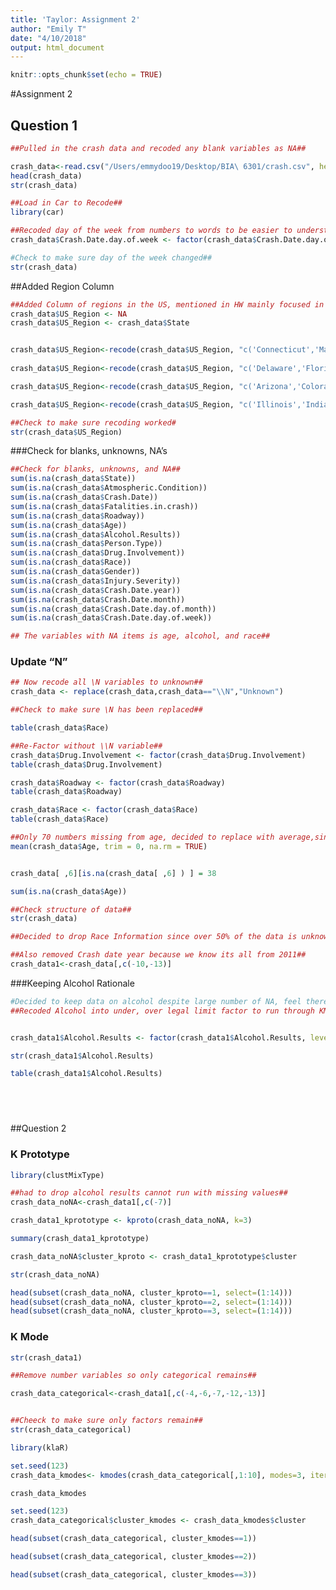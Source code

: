 ```yaml
---
title: 'Taylor: Assignment 2'
author: "Emily T"
date: "4/10/2018"
output: html_document
---
```


```r
knitr::opts_chunk$set(echo = TRUE)
```

#Assignment 2

## Question 1

```R

##Pulled in the crash data and recoded any blank variables as NA##

crash_data<-read.csv("/Users/emmydoo19/Desktop/BIA\ 6301/crash.csv", header=T, na.strings=c("","NA"))
head(crash_data)
str(crash_data)

##Load in Car to Recode##
library(car)

##Recoded day of the week from numbers to words to be easier to understand##
crash_data$Crash.Date.day.of.week <- factor(crash_data$Crash.Date.day.of.week, levels = c(1,2,3,4,5,6,7), labels = c("Sunday", "Monday", "Tuesday", "Wednesday", "Thursday", "Friday", "Saturday"))

#Check to make sure day of the week changed##
str(crash_data)

```

##Added Region Column
```R
##Added Column of regions in the US, mentioned in HW mainly focused in midwest##
crash_data$US_Region <- NA
crash_data$US_Region <- crash_data$State


crash_data$US_Region<-recode(crash_data$US_Region, "c('Connecticut','Maine','Massachusetts','New Hampshire','Rhode Island','Vermont','New Jersey','New York','Pennsylvania')='Northeast'")
                             
crash_data$US_Region<-recode(crash_data$US_Region, "c('Delaware','Florida','Georgia','Maryland','North Carolina','South Carolina','Virginia','District of Columbia','West Virginia','Alabama','Kentucky','Mississippi','Tennessee','Arkansas','Louisiana','Oklahoma','Texas')='South'")

crash_data$US_Region<-recode(crash_data$US_Region, "c('Arizona','Colorado','Idaho','Montana','Nevada','New Mexico','Utah','Wyoming','Alaska','California','Hawaii','Oregon','Washington')='West'")

crash_data$US_Region<-recode(crash_data$US_Region, "c('Illinois','Indiana','Michigan','Ohio','Wisconsin','Iowa','Kansas','Minnesota','Missouri','Nebraska','North Dakota','South Dakota')='Midwest'")

##Check to make sure recoding worked#
str(crash_data$US_Region)

```

###Check for blanks, unknowns, NA's 

```R
##Check for blanks, unknowns, and NA##
sum(is.na(crash_data$State))
sum(is.na(crash_data$Atmospheric.Condition))
sum(is.na(crash_data$Crash.Date))
sum(is.na(crash_data$Fatalities.in.crash))
sum(is.na(crash_data$Roadway))
sum(is.na(crash_data$Age))
sum(is.na(crash_data$Alcohol.Results))
sum(is.na(crash_data$Person.Type))
sum(is.na(crash_data$Drug.Involvement))
sum(is.na(crash_data$Race))
sum(is.na(crash_data$Gender))
sum(is.na(crash_data$Injury.Severity))
sum(is.na(crash_data$Crash.Date.year))
sum(is.na(crash_data$Crash.Date.month))
sum(is.na(crash_data$Crash.Date.day.of.month))
sum(is.na(crash_data$Crash.Date.day.of.week))

## The variables with NA items is age, alcohol, and race##
```

### Update "N"
```R
## Now recode all \N variables to unknown##
crash_data <- replace(crash_data,crash_data=="\\N","Unknown")

##Check to make sure \N has been replaced##

table(crash_data$Race)

##Re-Factor without \\N variable##
crash_data$Drug.Involvement <- factor(crash_data$Drug.Involvement)
table(crash_data$Drug.Involvement)

crash_data$Roadway <- factor(crash_data$Roadway)
table(crash_data$Roadway)

crash_data$Race <- factor(crash_data$Race)
table(crash_data$Race)

##Only 70 numbers missing from age, decided to replace with average,since Kprototype cant run with NA variables#
mean(crash_data$Age, trim = 0, na.rm = TRUE)


crash_data[ ,6][is.na(crash_data[ ,6] ) ] = 38

sum(is.na(crash_data$Age))

##Check structure of data##
str(crash_data)

##Decided to drop Race Information since over 50% of the data is unknown/NA, also potential issues with discrimination for insurance company. Cant think of any positive reason to include it##

##Also removed Crash date year because we know its all from 2011##
crash_data1<-crash_data[,c(-10,-13)]  
```

###Keeping Alcohol Rationale

```R
#Decided to keep data on alcohol despite large number of NA, feel there is potiential value in this data due to high correlation between drunk driving and car wrecks##
##Recoded Alcohol into under, over legal limit factor to run through KMode##


crash_data1$Alcohol.Results <- factor(crash_data1$Alcohol.Results, levels = c(0.00,0.01:0.08,0.09:0.99), labels = c("No Drink", "Under Limit", "Over Limit")) 

str(crash_data1$Alcohol.Results)

table(crash_data1$Alcohol.Results)



                        


```

##Question 2

### K Prototype
```R
library(clustMixType)

##had to drop alcohol results cannot run with missing values##
crash_data_noNA<-crash_data1[,c(-7)]

crash_data1_kprototype <- kproto(crash_data_noNA, k=3)

summary(crash_data1_kprototype)

crash_data_noNA$cluster_kproto <- crash_data1_kprototype$cluster

str(crash_data_noNA)

head(subset(crash_data_noNA, cluster_kproto==1, select=(1:14)))
head(subset(crash_data_noNA, cluster_kproto==2, select=(1:14)))
head(subset(crash_data_noNA, cluster_kproto==3, select=(1:14)))


```

### K Mode 
```R

str(crash_data1)

##Remove number variables so only categorical remains##

crash_data_categorical<-crash_data1[,c(-4,-6,-7,-12,-13)]


##Cheeck to make sure only factors remain##
str(crash_data_categorical)

library(klaR)

set.seed(123)
crash_data_kmodes<- kmodes(crash_data_categorical[,1:10], modes=3, iter.max=10)

crash_data_kmodes

set.seed(123)
crash_data_categorical$cluster_kmodes <- crash_data_kmodes$cluster

head(subset(crash_data_categorical, cluster_kmodes==1))

head(subset(crash_data_categorical, cluster_kmodes==2))

head(subset(crash_data_categorical, cluster_kmodes==3))

```


